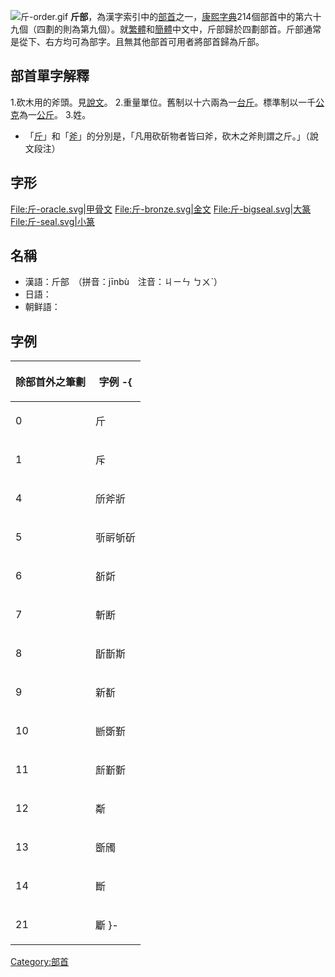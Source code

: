 [[File:斤-order.gif|thumb]]
'''斤部'''，為漢字索引中的[[部首|部首]]之一，[[康熙字典|康熙字典]]214個部首中的第六十九個（四劃的則為第九個）。就[[繁體|繁體]]和[[簡體|簡體]]中文中，斤部歸於四劃部首。斤部通常是從下、右方均可為部字。且無其他部首可用者將部首歸為斤部。

== 部首單字解釋 ==

1.砍木用的斧頭。見[[說文|說文]]。
2.重量單位。舊制以十六兩為一[[台斤|台斤]]。標準制以一千[[公克|公克]]為一[[公斤|公斤]]。
3.姓。
*「[[斤|斤]]」和「[[斧|斧]]」的分別是，「凡用砍斫物者皆曰斧，砍木之斧則謂之斤。」（說文段注）

== 字形 ==
<gallery>
File:斤-oracle.svg|甲骨文
File:斤-bronze.svg|金文
File:斤-bigseal.svg|大篆
File:斤-seal.svg|小篆
</gallery>

==名稱==
* 漢語：斤部　（拼音：jīnbù　注音：ㄐㄧㄣ ㄅㄨˋ）
* 日語：{{lang|ja|斤部　（きんぶ）}}
* 朝鲜語：{{lang|ko|근부(斤部)}}

==字例==
{| border="1" cellpadding="3" cellspacing="0" style="border-collapse: collapse;text-align:left;"
! 除部首外之筆劃 !! 字例
-{
|----
| 0 || 斤
|----
| 1 || 斥
|----
| 4 || 斦斧斨
|----
| 5 || 㪼㪽斪斫
|----
| 6 || 㪾㪿
|----
| 7 || 斬断
|----
| 8 || 㫀斮斯
|----
| 9 || 新斱
|----
| 10 || 㫁斲𣂷
|----
| 11 || 㫂斳𣂼
|----
| 12 || 斴
|----
| 13 || 斵斶
|----
| 14 || 斷
|----
| 21 || 斸
}-
|}

{{康熙部首}}
{{lang-stub}}
[[Category:部首|Category:部首]]